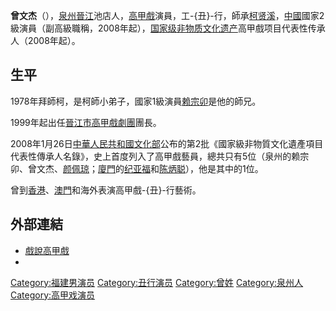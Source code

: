 {{Unreferenced|time=2014-05-20T01:59:07+00:00}}

'''曾文杰'''（{{bd|1955年|||}}），[[泉州|泉州]][[晉江|晉江]]池店人，[[高甲戲|高甲戲]]演員，工-{丑}-行，師承[[柯贤溪|柯贤溪]]，[[中國|中國]]國家2級演員（副高級職稱，2008年起），[[国家级非物质文化遗产|国家级非物质文化遗产]]高甲戲项目代表性传承人（2008年起）。

==生平==
1978年拜師柯，是柯師小弟子，國家1級演員[[赖宗卯|赖宗卯]]是他的師兄。

1999年起出任[[晉江市高甲戲劇團|晉江市高甲戲劇團]]團長。

2008年1月26日[[中華人民共和國文化部|中華人民共和國文化部]]公布的第2批《國家級非物質文化遺產項目代表性傳承人名錄》，史上首度列入了高甲戲藝員，總共只有5位（泉州的赖宗卯、曾文杰、[[颜佩琼|颜佩琼]]；[[廈門|廈門]]的[[纪亚福|纪亚福]]和[[陈炳聪|陈炳聪]]），他是其中的1位。

曾到[[香港|香港]]、[[澳門|澳門]]和海外表演高甲戲-{丑}-行藝術。

== 外部連結 ==
{{Portal box|中国|福建}}
* [http://library.taiwanschoolnet.org/cyberfair2014/skjh2014/sub3.htm 戲說高甲戲] {{Wayback|url=http://library.taiwanschoolnet.org/cyberfair2014/skjh2014/sub3.htm |date=20161227085405 }}
*{{youtube|h0m5k4-xZvg|《高甲第一丑》}}

[[Category:福建男演员|Category:福建男演员]]
[[Category:丑行演员|Category:丑行演员]]
[[Category:曾姓|Category:曾姓]]
[[Category:泉州人|Category:泉州人]]
[[Category:高甲戏演员|Category:高甲戏演员]]
